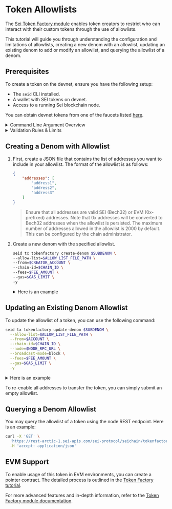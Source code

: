 
# Token Allowlists

The [Sei Token Factory module](/pages/dev-tutorials/tokenfactory-tutorial.mdx) 
enables token creators to restrict who can interact with their custom tokens through 
the use of allowlists.

This tutorial will guide you through understanding the configuration and limitations of allowlists, creating a new denom with an allowlist, updating an existing denom to add or modify an allowlist, and querying the allowlist of a denom.

## Prerequisites

To create a token on the devnet, ensure you have the following setup:

- The `seid` CLI installed.
- A wallet with SEI tokens on devnet.
- Access to a running Sei blockchain node.

<Callout type='info'>You can obtain devnet tokens from one of the faucets listed [here](../dev-ecosystem-providers/faucets).</Callout>

<details>
<summary>Command Line Argument Overview</summary>

When executing commands in this tutorial, you'll encounter several arguments. Here's a brief overview of what each means:

- `--allow-list $ALLOW_LIST_FILE_PATH`: This specifies the path to the allowlist file that we have created in the previous step. E.g. `allowlist.json`.
- `--chain-id arctic-1`: This specifies the network where the command will be executed. In this case, `arctic-1` is the identifier for the Sei devnet.
- `--node https://rpc.arctic-1.seinetwork.io/ `: This points to the RPC URL of the node you are interacting with.
- `--broadcast-mode block`: This determines how your transaction is broadcasted to the network. The `block` mode means the transaction will wait to be included in a block before returning a response. This is a safer option as it confirms your transaction is processed.
- `--fees 20000usei`: This is used to specify the transaction fee.

Understanding these arguments will help you execute the commands more confidently and customize them as needed for different scenarios.

<Callout type='info'>For detailed descriptions of these arguments, use `seid help` in the CLI.</Callout>

</details>

<details>
<summary>Validation Rules & Limits</summary>

  - **Valid Addresses**: All addresses in the allowlist must be valid in their respective formats (SEI Bech32 or EVM 0x prefixed). Invalid addresses will result in a validation error.
  - **Address Conversion**: EVM addresses (0x prefixed) are automatically converted to SEI Bech32 addresses when the allowlist is processed.
  - **No Duplicates**: Duplicate addresses in the allowlist are not allowed and will result in a validation error.
  - **Maximum Size**: By default, the maximum number of addresses allowed in the allowlist is 2,000. This limit can be configured by the chain administrator by setting `DenomAllowListMaxSize`.
  - **Non-Empty List**: The allowlist cannot be empty when provided. If you wish to remove the allowlist, you need to pass an empty JSON object `{}`.
  - **Additional Considerations**: Ensure to handle error cases and validation properly when interacting with the allowlist.

</details>

## Creating a Denom with Allowlist

1. First, create a JSON file that contains the list of addresses you want to include in your allowlist.
The format of the allowlist is as follows:

	```json
	{
		"addresses": [
			"address1",
			"address2",
			"address3"
		]
	}
	```

   > Ensure that all addresses are valid SEI (Bech32) or EVM (0x-prefixed) addresses. Note that 0x addresses will be converted to Bech32 addresses when the allowlist is persisted.
   > The maximum number of addresses allowed in the allowlist is 2000 by default. This can be configured by the chain administrator.

2. Create a new denom with the specified allowlist.

	```bash
	seid tx tokenfactory create-denom $SUBDENOM \
	--allow-list=$ALLOW_LIST_FILE_PATH \
	--from=$CREATOR_ACCOUNT \
	--chain-id=$CHAIN_ID \
	--fees=$FEE_AMOUNT \
	--gas=$GAS_LIMIT \
	-y
	```

	<details>
	<summary>Here is an example</summary>

	```bash
	seid tx tokenfactory create-denom mytoken \
	--allow-list=./allow_list.json \
	--from mykey \
	--chain-id sei-chain \
	--fees 10000usei \
	--gas auto \
	-y
	```

	</details>

## Updating an Existing Denom Allowlist

To update the allowlist of a token, you can use the following command:

```bash
seid tx tokenfactory update-denom $SUBDENOM \
  --allow-list=$ALLOW_LIST_FILE_PATH \
  --from=$ACCOUNT \
  --chain-id=$CHAIN_ID \
  --node=$NODE_RPC_URL \
  --broadcast-mode=block \
  --fees=$FEE_AMOUNT \
  --gas=$GAS_LIMIT \
  -y
```

<details>
<summary>Here is an example</summary>

```bash
seid tx tokenfactory update-denom mytoken \
  --allow-list=./updated_allow_list.json \
  --from mykey \
  --chain-id arctic-1 \
  --node https://rpc.arctic-1.seinetwork.io/ \
  --broadcast-mode=block \
  --fees 20000usei \
  --gas auto \
  -y
```

</details>

To re-enable all addresses to transfer the token, you can simply submit an empty allowlist.

## Querying a Denom Allowlist

You may query the allowlist of a token using the node REST endpoint. Here is an example:

```bash
curl -X 'GET' \
  'https://rest-arctic-1.sei-apis.com/sei-protocol/seichain/tokenfactory/denoms/allow_list?denom=factory/{ACCOUNT}/{DENOM}' \
  -H 'accept: application/json'
```

## EVM Support

To enable usage of this token in EVM environments, you can create a pointer contract. 
The detailed process is outlined in the [<ins>Token Factory tutorial</ins>](tokenfactory-tutorial.mdx#create-pointer-contract).

For more advanced features and in-depth information, refer to the 
[<ins>Token Factory module documentation</ins>](https://github.com/sei-protocol/sei-chain/tree/main/x/tokenfactory).
